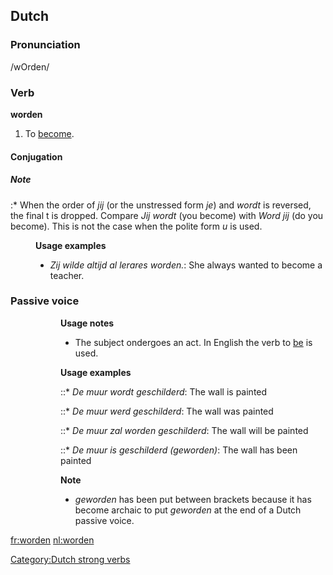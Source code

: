 ==Dutch==
===Pronunciation===
/wOrden/

===Verb===
'''worden'''
# To [[become]].

====Conjugation====
{{nl-verb|word|wordt|werd|werden|zijn|geworden|worde}}
[[Category:Dutch strong verbs]]

=====Note=====
:* When the order of ''jij'' (or the unstressed form ''je'') and ''wordt'' is reversed, the final t is dropped. Compare ''Jij wordt'' (you become) with ''Word jij'' (do you become). This is not the case when the polite form ''u'' is used.

:'''Usage examples'''
:* ''Zij wilde altijd al lerares worden.'': She always wanted to become a teacher.

===Passive voice===
::'''Usage notes'''
::* The subject ondergoes an act. In English the verb to [[be]] is used.
::'''Usage examples'''
::::* ''De muur wordt geschilderd'': The wall is painted
::::* ''De muur werd geschilderd'': The wall was painted
::::* ''De muur zal worden geschilderd'': The wall will be painted
::::* ''De muur is geschilderd (geworden)'': The wall has been painted

::'''Note'''
::*''geworden'' has been put between brackets because it has become archaic to put ''geworden'' at the end of a Dutch passive voice.

[[fr:worden]]
[[nl:worden]]